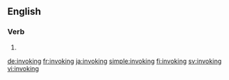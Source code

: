 ==English==

===Verb===
{{head|en|present participle}}

# {{present participle of|invoke|lang=en|nocat=1}}

[[de:invoking]]
[[fr:invoking]]
[[ja:invoking]]
[[simple:invoking]]
[[fi:invoking]]
[[sv:invoking]]
[[vi:invoking]]